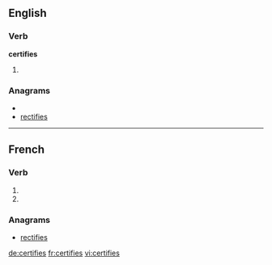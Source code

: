 {{also|certifiés}}
==English==

===Verb===
'''certifies'''

# {{third-person singular of|[[certify]]}}

===Anagrams===
* {{alphagram|ceefiirst}}
* [[rectifies#English|rectifies]]


----

==French==

===Verb===
{{fr-verb-form}}

# {{conjugation of|certifier||2|s|pres|ind|lang=fr}}
# {{conjugation of|certifier||2|s|pres|sub|lang=fr}}

===Anagrams===
* [[rectifies#French|rectifies]]

[[de:certifies]]
[[fr:certifies]]
[[vi:certifies]]